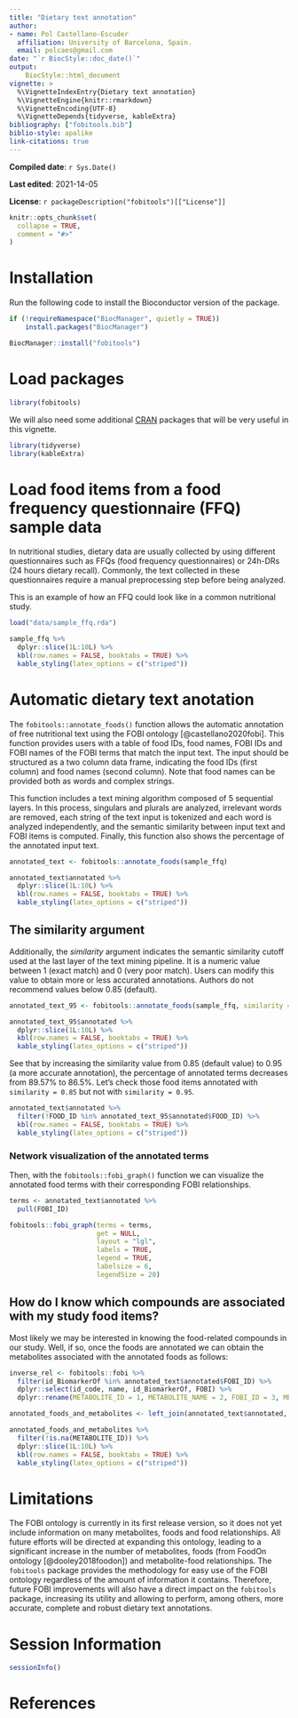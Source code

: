 ```yaml
---
title: "Dietary text annotation"
author: 
- name: Pol Castellano-Escuder
  affiliation: University of Barcelona, Spain.
  email: polcaes@gmail.com
date: "`r BiocStyle::doc_date()`"
output: 
    BiocStyle::html_document
vignette: >
  %\VignetteIndexEntry{Dietary text annotation}
  %\VignetteEngine{knitr::rmarkdown}
  %\VignetteEncoding{UTF-8}
  %\VignetteDepends{tidyverse, kableExtra}
bibliography: ["fobitools.bib"]
biblio-style: apalike
link-citations: true
---
```


**Compiled date**: `r Sys.Date()`

**Last edited**: 2021-14-05

**License**: `r packageDescription("fobitools")[["License"]]`

```r
knitr::opts_chunk$set(
  collapse = TRUE,
  comment = "#>"
)
```

# Installation

Run the following code to install the Bioconductor version of the package.        

```r
if (!requireNamespace("BiocManager", quietly = TRUE))
    install.packages("BiocManager")

BiocManager::install("fobitools")
```

# Load packages 

```r
library(fobitools)
```

We will also need some additional [CRAN](https://cran.r-project.org) packages that will be very useful in this vignette.

```r
library(tidyverse)
library(kableExtra)
```

# Load food items from a food frequency questionnaire (FFQ) sample data 

In nutritional studies, dietary data are usually collected by using different questionnaires such as FFQs (food frequency questionnaires) or 24h-DRs (24 hours dietary recall). Commonly, the text collected in these questionnaires require a manual preprocessing step before being analyzed.        

This is an example of how an FFQ could look like in a common nutritional study.     

```r
load("data/sample_ffq.rda")

sample_ffq %>%
  dplyr::slice(1L:10L) %>%
  kbl(row.names = FALSE, booktabs = TRUE) %>%
  kable_styling(latex_options = c("striped"))
```

# Automatic dietary text anotation

The `fobitools::annotate_foods()` function allows the automatic annotation of free nutritional text using the FOBI ontology [@castellano2020fobi]. This function provides users with a table of food IDs, food names, FOBI IDs and FOBI names of the FOBI terms that match the input text. The input should be structured as a two column data frame, indicating the food IDs (first column) and food names (second column). Note that food names can be provided both as words and complex strings.            

This function includes a text mining algorithm composed of 5 sequential layers. In this process, singulars and plurals are analyzed, irrelevant words are removed, each string of the text input is tokenized and each word is analyzed independently, and the semantic similarity between input text and FOBI items is computed. Finally, this function also shows the percentage of the annotated input text.     

```r
annotated_text <- fobitools::annotate_foods(sample_ffq)

annotated_text$annotated %>%
  dplyr::slice(1L:10L) %>%
  kbl(row.names = FALSE, booktabs = TRUE) %>%
  kable_styling(latex_options = c("striped"))
```

## The similarity argument

Additionally, the _similarity_ argument indicates the semantic similarity cutoff used at the last layer of the text mining pipeline. It is a numeric value between 1 (exact match) and 0 (very poor match). Users can modify this value to obtain more or less accurated annotations. Authors do not recommend values below 0.85 (default).    

```r
annotated_text_95 <- fobitools::annotate_foods(sample_ffq, similarity = 0.95)

annotated_text_95$annotated %>%
  dplyr::slice(1L:10L) %>%
  kbl(row.names = FALSE, booktabs = TRUE) %>%
  kable_styling(latex_options = c("striped"))
```

See that by increasing the similarity value from 0.85 (default value) to 0.95 (a more accurate annotation), the percentage of annotated terms decreases from 89.57% to 86.5%. Let's check those food items annotated with `similarity = 0.85` but not with `similarity = 0.95`.     

```r
annotated_text$annotated %>%
  filter(!FOOD_ID %in% annotated_text_95$annotated$FOOD_ID) %>%
  kbl(row.names = FALSE, booktabs = TRUE) %>%
  kable_styling(latex_options = c("striped"))
```

### Network visualization of the annotated terms

Then, with the `fobitools::fobi_graph()` function we can visualize the annotated food terms with their corresponding FOBI relationships.          

```r
terms <- annotated_text$annotated %>%
  pull(FOBI_ID)

fobitools::fobi_graph(terms = terms,
                      get = NULL,
                      layout = "lgl",
                      labels = TRUE,
                      legend = TRUE,
                      labelsize = 6,
                      legendSize = 20)
```

## How do I know which compounds are associated with my study food items?

Most likely we may be interested in knowing the food-related compounds in our study. Well, if so, once the foods are annotated we can obtain the metabolites associated with the annotated foods as follows:    

```r
inverse_rel <- fobitools::fobi %>%
  filter(id_BiomarkerOf %in% annotated_text$annotated$FOBI_ID) %>%
  dplyr::select(id_code, name, id_BiomarkerOf, FOBI) %>%
  dplyr::rename(METABOLITE_ID = 1, METABOLITE_NAME = 2, FOBI_ID = 3, METABOLITE_FOBI_ID = 4)

annotated_foods_and_metabolites <- left_join(annotated_text$annotated, inverse_rel, by = "FOBI_ID")

annotated_foods_and_metabolites %>%
  filter(!is.na(METABOLITE_ID)) %>%
  dplyr::slice(1L:10L) %>%
  kbl(row.names = FALSE, booktabs = TRUE) %>%
  kable_styling(latex_options = c("striped"))
```

# Limitations

The FOBI ontology is currently in its first release version, so it does not yet include information on many metabolites, foods and food relationships. All future efforts will be directed at expanding this ontology, leading to a significant increase in the number of metabolites, foods (from FoodOn ontology [@dooley2018foodon]) and metabolite-food relationships. The `fobitools` package provides the methodology for easy use of the FOBI ontology regardless of the amount of information it contains. Therefore, future FOBI improvements will also have a direct impact on the `fobitools` package, increasing its utility and allowing to perform, among others, more accurate, complete and robust dietary text annotations.        

# Session Information

```r
sessionInfo()
```

# References

